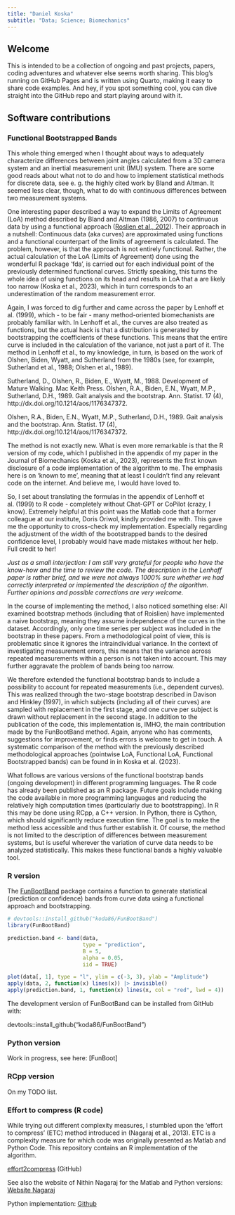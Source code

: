 ```yaml
---
title: "Daniel Koska"
subtitle: "Data; Science; Biomechanics"
---
```


## Welcome

This is intended to be a collection of ongoing and past projects, papers, coding adventures and whatever else seems worth sharing. This blog's running on GitHub Pages and is written using Quarto, making it easy to share code examples. And hey, if you spot something cool, you can dive straight into the GitHub repo and start playing around with it.

## Software contributions

### Functional Bootstrapped Bands

This whole thing emerged when I thought about ways to adequately characterize differences between joint angles calculated from a 3D camera system and an inertial measurement unit (IMU) system. There are some good reads about what not to do and how to implement statistical methods for discrete data, see e. g. the highly cited work by Bland and Altman. It seemed less clear, though, what to do with continuous differences between two measurement systems.

One interesting paper described a way to expand the Limits of Agreement (LoA) method described by Bland and Altman (1986, 2007) to continuous data by using a functional approach ([Roslien et al., 2012](https://doi.org/10.1016/j.gaitpost.2012.05.001)). Their approach in a nutshell: Continuous data (aka curves) are approximated using functions and a functional counterpart of the limits of agreement is calculated. The problem, however, is that the approach is not entirely functional. Rather, the actual calculation of the LoA (Limits of Agreement) done using the wonderful R package 'fda', is carried out for each individual point of the previously determined functional curves. Strictly speaking, this turns the whole idea of using functions on its head and results in LoA that a are likely too narrow (Koska et al., 2023), which in turn corresponds to an underestimation of the random measurement error.

Again, I was forced to dig further and came across the paper by Lenhoff et al. (1999), which - to be fair - many method-oriented biomechanists are probably familiar with. In Lenhoff et al., the curves are also treated as functions, but the
actual hack is that a distribution is generated by bootstrapping the coefficients of these functions. This means that the entire curve is included in the calculation of the variance, not just a part of it. The method in Lenhoff et al., to my knowledge, in turn, is based on the work of Olshen, Biden, Wyatt, and Sutherland from the 1980s (see, for example, Sutherland et al., 1988; Olshen et al., 1989).

Sutherland, D., Olshen, R., Biden, E., Wyatt, M., 1988. Development of Mature Walking. Mac Keith Press. Olshen, R.A., Biden, E.N., Wyatt, M.P., Sutherland, D.H., 1989. Gait analysis and the bootstrap. Ann. Statist. 17 (4), http://dx.doi.org/10.1214/aos/1176347372.

Olshen, R.A., Biden, E.N., Wyatt, M.P., Sutherland, D.H., 1989. Gait analysis and the bootstrap. Ann. Statist. 17 (4), http://dx.doi.org/10.1214/aos/1176347372.

The method is not exactly new. What is even more remarkable is that the R version of my code, which I published in the appendix of my paper in the Journal of Biomechanics (Koska et al., 2023), represents the first known disclosure of a code implementation of the algorithm to me. The emphasis here is on 'known to me', meaning that at least I couldn't find any relevant code on the internet. And believe me, I would have loved to.

So, I set about translating the formulas in the appendix of Lenhoff et al. (1999) to R code - completely without Chat-GPT or CoPilot (crazy, I know). Extremely helpful at this point was the Matlab code that a former colleague at our institute, Doris Oriwol, kindly provided me with. This gave me the opportunity to cross-check my implementation. Especially regarding the adjustment of the width of the bootstrapped bands to the desired confidence level, I probably would have made mistakes without her help. Full credit to her!

*Just as a small interjection: I am still very grateful for people who have the know-how and the time to review the code. The description in the Lenhoff paper is rather brief, and we were not always 1000% sure whether we had correctly interpreted or implemented the description of the algorithm. Further opinions and possible corrections are very welcome.*

In the course of implementing the method, I also noticed something else: All examined bootstrap methods (including that of Roislien) have implemented a naive bootstrap, meaning they assume independence of the curves in the dataset. Accordingly, only one time series per subject was included in the bootstrap in these papers. From a methodological point of view, this is problematic since it ignores the intraindividual variance. In the context of investigating measurement errors, this means that the
variance across repeated measurements within a person is not taken into account. This may further aggravate the problem of bands being too narrow.

We therefore extended the functional bootstrap bands to include a possibility to account for repeated measurements (i.e., dependent curves). This was realized through the two-stage bootstrap described in Davison and Hinkley (1997), in which subjects (including all of their curves) are sampled with replacement in the first stage, and one curve per subject is drawn without replacement in the second stage. In addition to the publication of the code, this implementation is, IMHO, the main contribution made by the FunBootBand method. Again, anyone who has comments, suggestions for improvement, or finds errors is welcome to get in touch. A systematic comparison of the method with the previously described methodological approaches (pointwise LoA, Functional LoA, Functional Bootstrapped bands) can be found in in Koska et al. (2023).

What follows are various versions of the functional bootstrap bands (ongoing development) in different programming languages. The R code has already been published as an R package. Future goals include making the code available in more programming languages and reducing the relatively high computation times (particularly due to bootstrapping). In R this may be done using RCpp, a C++ version. In Python, there is Cython, which should significantly reduce execution time. The goal is to make the method less accessible and thus further establish it. Of course, the method is not limited to the description of differences between measurement systems, but is useful wherever the variation of curve data needs to be analyzed statistically. This makes these functional bands a highly valuable tool.

### R version

The [FunBootBand](https://koda86.github.io/FunBootBand/) package contains a function to generate statistical (prediction or confidence) bands from curve data using a functional approach and bootstrapping.

```r
# devtools::install_github("koda86/FunBootBand")
library(FunBootBand)

prediction.band <- band(data,
                        type = "prediction",
                        B = 5,
                        alpha = 0.05,
                        iid = TRUE)

plot(data[, 1], type = "l", ylim = c(-3, 3), ylab = "Amplitude")
apply(data, 2, function(x) lines(x)) |> invisible()
apply(prediction.band, 1, function(x) lines(x, col = "red", lwd = 4)) |> invisible()
```

The development version of FunBootBand can be installed from GitHub with:

devtools::install_github("koda86/FunBootBand")

### Python version

Work in progress, see here: \[FunBoot\]

### RCpp version

On my TODO list.

### Effort to compress (R code)

While trying out different complexity measures, I stumbled upon the 'effort to compress' (ETC) method introduced in (Nagaraj et al., 2013). ETC is a complexity measure for which code was originally presented as Matlab and Python Code. This repository contains an R implementation of the algorithm.

[effort2compress](https://github.com/koda86/effort2compress) (GitHub)

See also the website of Nithin Nagaraj for the Matlab and Python versions: [Website Nagaraj](https://sites.google.com/site/nithinnagaraj2/journal/software-toolbox-for-etc-measure)

Python implementation: [Github](https://github.com/pranaysy/ETCPy)

<!-- ## 3D joint angle calculations in Matlab -->

<!-- Matlab Code TH -->

<!-- ## Webscraping -->

<!-- ### OpenLigaDB-Api -->

<!-- ## Blog -->

<!-- ### Benchmarking classification algorithms -->

<!-- ### SPM project -->
